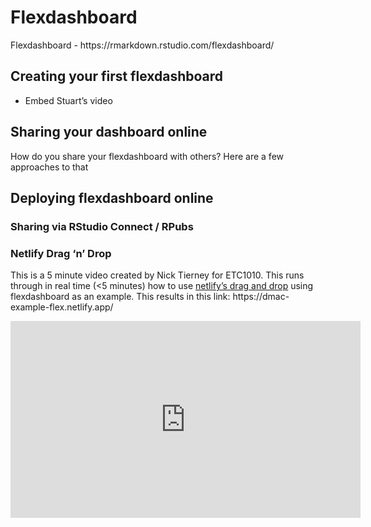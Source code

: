 # Flexdashboard

Flexdashboard 
- https://rmarkdown.rstudio.com/flexdashboard/

## Creating your first flexdashboard

- Embed Stuart's video


## Sharing your dashboard online

How do you share your flexdashboard with others? Here are a few approaches to that

## Deploying flexdashboard online

### Sharing via RStudio Connect / RPubs

### Netlify Drag 'n' Drop

This is a 5 minute video created by Nick Tierney for ETC1010. This runs through in real time (<5 minutes) how to use [netlify's drag and drop](https://app.netlify.com/drop) using flexdashboard as an example. This results in this link: https://dmac-example-flex.netlify.app/

<iframe width="560" height="315" src="https://www.youtube.com/embed/mAM7IYLbv30" frameborder="0" allow="accelerometer; autoplay; encrypted-media; gyroscope; picture-in-picture" allowfullscreen></iframe>
